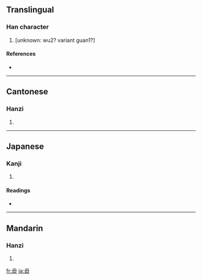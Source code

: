 ==Translingual==

===Han character===
{{Han char|rn=80|rad=毋|as=00|sn=4|four=7775<sub>0</sub>|canj=田十 (WJ)}}

# [unknown: wu2? variant guan1?]

====References====
* {{Han ref|kx=0588.240|dkj=16722|dj=0980.300|hdz=42380.020|uh=6BCC|ud=27596|bh=C960|bd=51552}}

----

==Cantonese==

===Hanzi===
{{yue-hanzi|jyut=|y=kwun3}}

# {{defn|Cantonese}}

----

==Japanese==

===Kanji===
{{ja-kanji|grade=|rs=毋00}}

# {{defn|Japanese}}

====Readings====
* {{ja-readings|on=[[かん]] (kan)|kun=[[つらぬく]] (tsuranuku)}}

----

==Mandarin==

===Hanzi===
{{cmn-hanzi|pin=[[guàn]] ([[guan4]]), [[mú]] ([[mu2]]), [[wú]] ([[wu2]]), [[wǔ]] ([[wu3]])|wg=kuan<sup>4</sup>, mu<sup>2</sup>, wu<sup>2</sup>, wu<sup>3</sup>}}

# {{defn|Mandarin}}

[[fr:毌]]
[[ja:毌]]